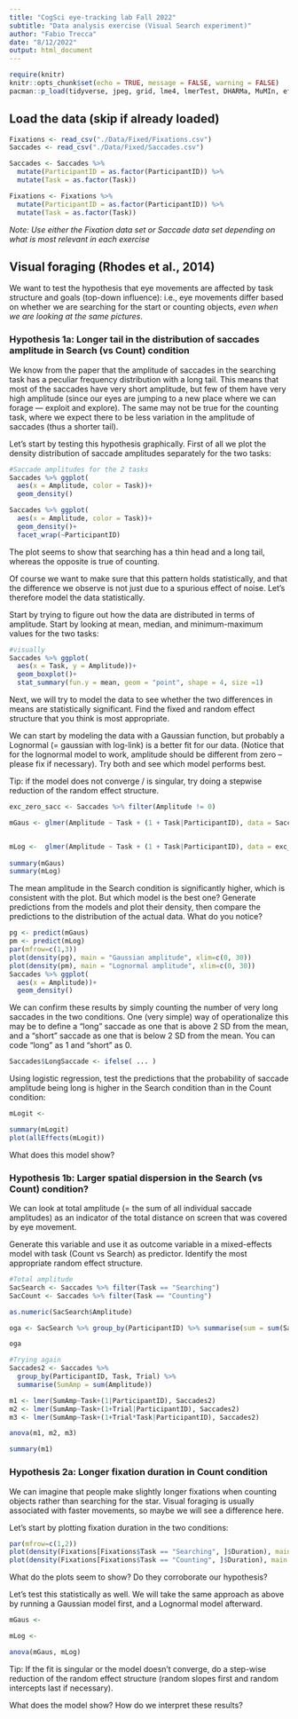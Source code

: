 ```yaml
---
title: "CogSci eye-tracking lab Fall 2022"
subtitle: "Data analysis exercise (Visual Search experiment)"
author: "Fabio Trecca"
date: "8/12/2022"
output: html_document
---
```


```r
require(knitr)
knitr::opts_chunk$set(echo = TRUE, message = FALSE, warning = FALSE)
pacman::p_load(tidyverse, jpeg, grid, lme4, lmerTest, DHARMa, MuMIn, effects)
```

## Load the data (skip if already loaded)

```r
Fixations <- read_csv("./Data/Fixed/Fixations.csv")
Saccades <- read_csv("./Data/Fixed/Saccades.csv")

Saccades <- Saccades %>% 
  mutate(ParticipantID = as.factor(ParticipantID)) %>% 
  mutate(Task = as.factor(Task))

Fixations <- Fixations %>% 
  mutate(ParticipantID = as.factor(ParticipantID)) %>% 
  mutate(Task = as.factor(Task))
```

*Note: Use either the Fixation data set or Saccade data set depending on what is most relevant in each exercise*

## Visual foraging (Rhodes et al., 2014)

We want to test the hypothesis that eye movements are affected by task structure and goals (top-down influence): i.e., eye movements differ based on whether we are searching for the start or counting objects, *even when we are looking at the same pictures*.

### Hypothesis 1a: Longer tail in the distribution of saccades amplitude in Search (vs Count) condition

We know from the paper that the amplitude of saccades in the searching task has a peculiar frequency distribution with a long tail. This means that most of the saccades have very short amplitude, but few of them have very high amplitude (since our eyes are jumping to a new place where we can forage — exploit and explore). The same may not be true for the counting task, where we expect there to be less variation in the amplitude of saccades (thus a shorter tail). 

Let's start by testing this hypothesis graphically. First of all we plot the density distribution of saccade amplitudes separately for the two tasks:

```r
#Saccade amplitudes for the 2 tasks
Saccades %>% ggplot(
  aes(x = Amplitude, color = Task))+
  geom_density()

Saccades %>% ggplot(
  aes(x = Amplitude, color = Task))+
  geom_density()+
  facet_wrap(~ParticipantID)
```

The plot seems to show that searching has a thin head and a long tail, whereas the opposite is true of counting.

Of course we want to make sure that this pattern holds statistically, and that the difference we observe is not just due to a spurious effect of noise. Let's therefore model the data statistically.

Start by trying to figure out how the data are distributed in terms of amplitude. Start by looking at mean, median, and minimum-maximum values for the two tasks:

```r
#visually
Saccades %>% ggplot(
  aes(x = Task, y = Amplitude))+
  geom_boxplot()+
  stat_summary(fun.y = mean, geom = "point", shape = 4, size =1)

```

Next, we will try to model the data to see whether the two differences in means are statistically significant. Find the fixed and random effect structure that you think is most appropriate. 

We can start by modeling the data with a Gaussian function, but probably a Lognormal (= gaussian with log-link) is a better fit for our data. (Notice that for the lognormal model to work, amplitude should be different from zero -- please fix if necessary). Try both and see which model performs best.

Tip: if the model does not converge / is singular, try doing a stepwise reduction of the random effect structure.

```r
exc_zero_sacc <- Saccades %>% filter(Amplitude != 0)

mGaus <- glmer(Amplitude ~ Task + (1 + Task|ParticipantID), data = Saccades, family = gaussian)


mLog <-  glmer(Amplitude ~ Task + (1 + Task|ParticipantID), data = exc_zero_sacc, family = gaussian(link = log))
  
summary(mGaus)
summary(mLog)
```

The mean amplitude in the Search condition is significantly higher, which is consistent with the plot. But which model is the best one? Generate predictions from the models and plot their density, then compare the predictions to the distribution of the actual data. What do you notice?

```r
pg <- predict(mGaus)
pm <- predict(mLog)
par(mfrow=c(1,3))
plot(density(pg), main = "Gaussian amplitude", xlim=c(0, 30))
plot(density(pm), main = "Lognormal amplitude", xlim=c(0, 30))
Saccades %>% ggplot(
  aes(x = Amplitude))+
  geom_density()
```

We can confirm these results by simply counting the number of very long saccades in the two conditions. One (very simple) way of operationalize this may be to define a "long" saccade as one that is above 2 SD from the mean, and a "short" saccade as one that is below 2 SD from the mean. You can code "long" as 1 and "short" as 0.

```r
Saccades$LongSaccade <- ifelse( ... )
```

Using logistic regression, test the predictions that the probability of saccade amplitude being long is higher in the Search condition than in the Count condition:

```r
mLogit <-

summary(mLogit)
plot(allEffects(mLogit))
```

What does this model show?

### Hypothesis 1b: Larger spatial dispersion in the Search (vs Count) condition?

We can look at total amplitude (= the sum of all individual saccade amplitudes) as an indicator of the total distance on screen that was covered by eye movement.

Generate this variable and use it as outcome variable in a mixed-effects model with task (Count vs Search) as predictor. Identify the most appropriate random effect structure.

```r
#Total amplitude
SacSearch <- Saccades %>% filter(Task == "Searching")
SacCount <- Saccades %>% filter(Task == "Counting")

as.numeric(SacSearch$Amplitude)

oga <- SacSearch %>% group_by(ParticipantID) %>% summarise(sum = sum(SacSearch$Amplitude))

oga

#Trying again
Saccades2 <- Saccades %>% 
  group_by(ParticipantID, Task, Trial) %>% 
  summarise(SumAmp = sum(Amplitude))

m1 <- lmer(SumAmp~Task+(1|ParticipantID), Saccades2)
m2 <- lmer(SumAmp~Task+(1+Trial|ParticipantID), Saccades2)
m3 <- lmer(SumAmp~Task+(1+Trial*Task|ParticipantID), Saccades2)

anova(m1, m2, m3)

summary(m1)
```

### Hypothesis 2a: Longer fixation duration in Count condition

We can imagine that people make slightly longer fixations when counting objects rather than searching for the star. Visual foraging is usually associated with faster movements, so maybe we will see a difference here.

Let's start by plotting fixation duration in the two conditions:

```r
par(mfrow=c(1,2))
plot(density(Fixations[Fixations$Task == "Searching", ]$Duration), main = "Search", xlim = c(0, 1000))
plot(density(Fixations[Fixations$Task == "Counting", ]$Duration), main = "Count", xlim = c(0, 1000))
```

What do the plots seem to show? Do they corroborate our hypothesis?

Let's test this statistically as well. We will take the same approach as above by running a Gaussian model first, and a Lognormal model afterward.

```r
mGaus <- 

mLog <- 

anova(mGaus, mLog)
```

Tip: If the fit is singular or the model doesn't converge, do a step-wise reduction of the random effect structure (random slopes first and random intercepts last if necessary).

What does the model show? How do we interpret these results?
